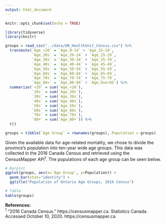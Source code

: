 ```yaml
---
output: html_document
---
```


```r
knitr::opts_chunk$set(echo = TRUE)

library(tidyverse)
library(knitr)
```

```r
groups = read_csv("../data/ON_HealthUnit_Census.csv") %>%
  transmute(`Age_<20` = `Age_0-14` + `Age_15-19`,
            `Age_20s` = `Age_20-24` + `Age_25-29`,
            `Age_30s` = `Age_30-34` + `Age_35-39`,
            `Age_40s` = `Age_40-44` + `Age_45-49`,
            `Age_50s` = `Age_50-54` + `Age_55-59`,
            `Age_60s` = `Age_60-64` + `Age_65-69`,
            `Age_70s` = `Age_70-74` + `Age_75-79`,
            `Age_80+` = `Age_80-84` + `Age_Over85`) %>%
  summarize(`<20` = sum(`Age_<20`),
            `20s` = sum(`Age_20s`),
            `30s` = sum(`Age_30s`),
            `40s` = sum(`Age_40s`),
            `50s` = sum(`Age_50s`),
            `60s` = sum(`Age_60s`),
            `70s` = sum(`Age_70s`),
            `80+` = sum(`Age_80+`)) %>%
  t()

groups = tibble(`Age Group` = rownames(groups), Population = groups)
```

Given the available data for age-related mortality, we chose to divide the province's population into ten-year wide age groups. This data was collected in the 2016 Canada Census and retrieved using the CensusMapper API^1^. The populations of each age group can be seen below.  

```r
# Barplot
ggplot(groups, aes(x=`Age Group`, y=Population)) +
  geom_bar(stat="identity") +
  ggtitle("Population of Ontario Age Groups, 2016 Census")

# Table
kable(groups)
```

**References:**  
^1^ "2016 Canada Census.” https://censusmapper.ca. Statistics Canada. Accessed October 10, 2020. https://censusmapper.ca